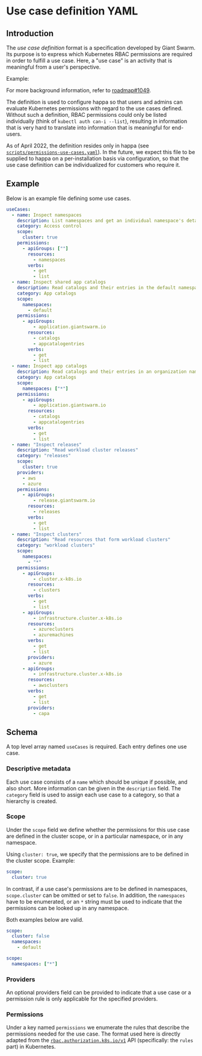 
<Meta title='Development/Use case definition YAML' />

# Use case definition YAML

## Introduction

The _use case definition_ format is a specification developed by Giant Swarm. Its purpose is to express which Kubernetes RBAC permissions are required in order to fulfill a use case. Here, a "use case" is an activity that is meaningful from a user's perspective.

Example:

For more background information, refer to [roadmap#1049](https://github.com/giantswarm/roadmap/issues/1049).

The definition is used to configure happa so that users and admins can evaluate Kubernetes permissions with regard to the use cases defined. Without such a definition, RBAC permissions could only be listed individually (think of `kubectl auth can-i --list`), resulting in information that is very hard to translate into information that is meaningful for end-users.

As of April 2022, the definition resides only in happa (see [`scripts/permissions-use-cases.yaml`](https://github.com/giantswarm/happa/blob/main/scripts/permissions-use-cases.yaml)). In the future, we expect this file to be supplied to happa on a per-installation basis via configuration, so that the use case definition can be individualized for customers who require it.

## Example

Below is an example file defining some use cases.

```yaml
useCases:
  - name: Inspect namespaces
    description: List namespaces and get an individual namespace's details
    category: Access control
    scope:
      cluster: true
    permissions:
      - apiGroups: [""]
        resources:
          - namespaces
        verbs:
          - get
          - list
  - name: Inspect shared app catalogs
    description: Read catalogs and their entries in the default namespace
    category: App catalogs
    scope:
      namespaces:
        - default
    permissions:
      - apiGroups:
          - application.giantswarm.io
        resources:
          - catalogs
          - appcatalogentries
        verbs:
          - get
          - list
  - name: Inspect app catalogs
    description: Read catalogs and their entries in an organization namespace
    category: App catalogs
    scope:
      namespaces: ["*"]
    permissions:
      - apiGroups:
          - application.giantswarm.io
        resources:
          - catalogs
          - appcatalogentries
        verbs:
          - get
          - list
  - name: "Inspect releases"
    description: "Read workload cluster releases"
    category: "releases"
    scope:
      cluster: true
    providers:
      - aws
      - azure
    permissions:
      - apiGroups:
          - release.giantswarm.io
        resources:
          - releases
        verbs:
          - get
          - list
  - name: "Inspect clusters"
    description: "Read resources that form workload clusters"
    category: "workload clusters"
    scope:
      namespaces:
        - "*"
    permissions:
      - apiGroups:
          - cluster.x-k8s.io
        resources:
          - clusters
        verbs:
          - get
          - list
      - apiGroups:
          - infrastructure.cluster.x-k8s.io
        resources:
          - azureclusters
          - azuremachines
        verbs:
          - get
          - list
        providers:
          - azure
      - apiGroups:
          - infrastructure.cluster.x-k8s.io
        resources:
          - awsclusters
        verbs:
          - get
          - list
        providers:
          - capa
```

## Schema

A top level array named `useCases` is required. Each entry defines one use case.

### Descriptive metadata

Each use case consists of a `name` which should be unique if possible, and also short. More information can be given in the `description` field. The `category` field is used to assign each use case to a category, so that a hierarchy is created.

### Scope

Under the `scope` field we define whether the permissions for this use case are defined in the cluster scope, or in a particular namespace, or in any namespace.

Using `cluster: true`, we specify that the permissions are to be defined in the cluster scope. Example:

```yaml
scope:
  cluster: true
```

In contrast, if a use case's permissions are to be defined in namespaces, `scope.cluster` can be omitted or set to `false`. In addition, the `namespaces` have to be enumerated, or an `*` string must be used to indicate that the permissions can be looked up in any namespace.

Both examples below are valid.

```yaml
scope:
  cluster: false
  namespaces:
    - default
```

```yaml
scope:
  namespaces: ["*"]
```

### Providers

An optional providers field can be provided to indicate that a use case or a permission rule is only applicable for the specified providers.

### Permissions

Under a key named `permissions` we enumerate the rules that describe the permissions needed for the use case. The format used here is directly adapted from the [`rbac.authorization.k8s.io/v1`](https://kubernetes.io/docs/reference/kubernetes-api/authorization-resources/role-v1/) API (specifically: the `rules` part) in Kubernetes.
